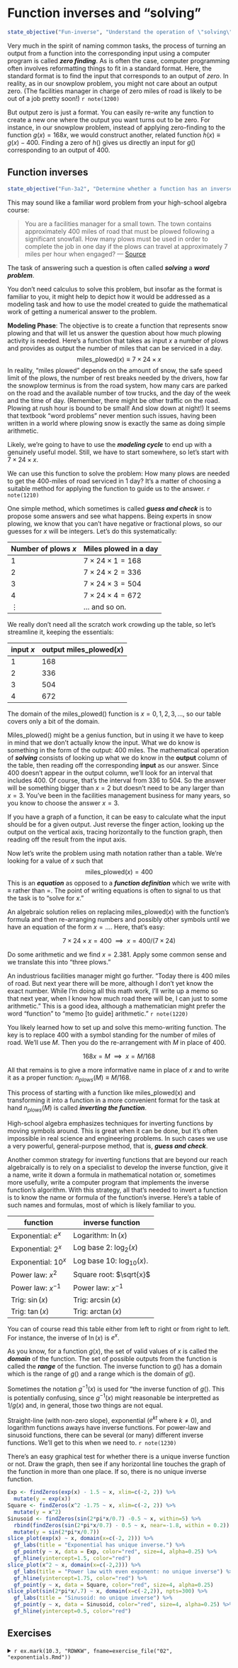 # Function inverses and "solving"

::: {.objectives}
```r
state_objective("Fun-inverse", "Understand the operation of \"solving\" a function and be able to translate this into \"zero-finding\".")
```
:::

Very much in the spirit of naming common tasks, the process of turning an output from a function into the corresponding input using a computer program is called ***zero finding***. As is often the case, computer programming often involves reformatting things to fit in a standard format. Here, the standard format is to find the input that corresponds to an output of *zero*. In reality, as in our snowplow problem, you might not care about an output zero. (The facilities manager in charge of zero miles of road is likely to be out of a job pretty soon!)  `r note(1200)`

But output zero is just a format. You can easily re-write any function to create a new one where the output you want turns out to be zero. For instance, in our snowplow problem, instead of applying zero-finding to the function $g(x) = 168 x$, we would construct another, related function $h(x) \equiv g(x) - 400$. Finding a zero of $h()$ gives us directly an input for $g()$ corresponding to an output of 400.

## Function inverses

::: {.objectives}
```r
state_objective("Fun-3a2", "Determine whether a function has an inverse.  Know that exponential and logarithmic functions are inverses and that the inverse of a power-law function is another power-law function.")
```
:::



This may sound like a familiar word problem from your high-school algebra course:

> You are a facilities manager for a small town. The town contains
approximately 400 miles of road that must be plowed following a significant snowfall. How many plows must be used in order to complete the job in one day if the plows can travel at approximately 7 miles per hour when engaged? --- [Source](https://www.ams.org/notices/201005/rtx100500608p.pdf)

The task of answering such a question is often called ***solving*** a ***word problem***. 

You don't need calculus to solve this problem, but insofar as the format is familiar to you, it might help to depict how it would be addressed as a modeling task and how to use the model created to guide the mathematical work of getting a numerical answer to the problem.

**Modeling Phase**: The objective is to create a function that represents snow plowing and that will let us answer the question about how much plowing activity is needed. Here's a function that takes as input $x$ a number of plows and provides as output the number of miles that can be serviced in a day.
$$\mbox{miles_plowed}(x) \equiv 7 \times 24 \times x$$
In reality, "miles plowed" depends on the amount of snow, the safe speed limit of the plows, the number of rest breaks needed by the drivers, how far the snowplow terminus is from the road system, how many cars are parked on the road and the available number of tow trucks, and the day of the week and the time of day. (Remember, there might be other traffic on the road. Plowing at rush hour is bound to be small! And slow down at night!) It seems that textbook "word problems" never mention such issues, having been written in a world where plowing snow is exactly the same as doing simple arithmetic.

Likely, we're going to have to use the ***modeling cycle*** to end up with a genuinely useful model. Still, we have to start somewhere, so let's start with $7 \times 24 \times x$.


We can use this function to solve the problem: How many plows are needed to get the 400-miles of road serviced in 1 day? It's a matter of choosing a suitable method for applying the function to guide us to the answer.  `r note(1210)`

One simple method, which sometimes is called ***guess and check*** is to propose some answers and see what happens. Being experts in snow plowing, we know that you can't have negative or fractional plows, so our guesses for $x$ will be integers. Let's do this systematically:

Number of plows $x$ | Miles plowed in a day
--------------------|----------------------
1 | $7 \times 24 \times 1 = 168$
2 | $7 \times 24 \times 2 = 336$
3 | $7 \times 24 \times 3 = 504$
4 | $7 \times 24 \times 4 = 672$
$\vdots$ | ... and so on.

We really don't need all the scratch work crowding up the table, so let's streamline it, keeping the essentials:

input $x$ | output $\mbox{miles_plowed}(x)$
----------|----------
1 | 168
2 | 336
3 | 504
4 | 672

The domain of the miles_plowed() function is $x = 0, 1, 2, 3, \ldots$, so our table covers only a bit of the domain.

Miles_plowed() might be a genius function, but in using it we have to keep in mind that we don't actually know the input. What we do know is something in the form of the output: 400 miles. The mathematical operation of ***solving*** consists of looking up what we do know in the **output** column of the table, then reading off the corresponding **input** as our answer. Since 400 doesn't appear in the output column, we'll look for an interval that includes 400. Of course, that's the interval from 336 to 504. So the answer will be something bigger than $x=2$ but doesn't need to be any larger than $x=3$. You've been in the facilities management business for many years, so you know to choose the answer $x=3$.

If you have a graph of a function, it can be easy to calculate what the input should be for a given output. Just reverse the finger action, looking up the output on the vertical axis, tracing horizontally to the function graph, then reading off the result from the input axis. 

Now let's write the problem using math notation rather than a table. We're looking for a value of $x$ such that $$\mbox{miles_plowed}(x) = 400$$ This is an ***equation*** as opposed to a ***function definition*** which we write with $\equiv$ rather than $=$. The point of writing equations is often to signal to us that the task is to "solve for $x$." 

An algebraic solution relies on replacing miles_plowed($x$) with the function's formula and then re-arranging numbers and possibly other symbols until we have an equation of the form $x = \ldots$. Here, that's easy:

$$7 \times 24 \times x = 400\ \ \implies\ \ x = 400/(7\times 24)$$ 

Do some arithmetic and we find $x = 2.381$. Apply some common sense and we translate this into "three plows."

An industrious facilities manager might go further. "Today there is 400 miles of road. But next year there will be more, although I don't yet know the exact number. While I'm doing all this math work, I'll write up a memo so that next year, when I know how much road there will be, I can just to some arithmetic." This is a good idea, although a mathematician might prefer the word "function" to "memo [to guide] arithmetic."  `r note(1220)`

You likely learned how to set up and solve this memo-writing function. The key is to replace 400 with a symbol standing for the number of miles of road. We'll use $M$. Then you do the re-arrangement with $M$ in place of 400.

$$168 x = M\ \ \implies\ \ x = M/168$$ 

All that remains is to give a more informative name in place of $x$ and to write it as a proper function: $n_{plows}(M) \equiv M/168$.

This process of starting with a function like $\mbox{miles_plowed(x)}$ and transforming it into a function in a more convenient format for the task at hand $n_{plows}(M)$ is called ***inverting the function***.

High-school algebra emphasizes techniques for inverting functions by moving symbols around. This is great when it can be done, but it's often impossible in real science and engineering problems. In such cases we use a very powerful, general-purpose method, that is, ***guess and check***.

Another common strategy for inverting functions that are beyond our reach algebraically is to rely on a specialist to develop the inverse function, give it a name, write it down a formula in mathematical notation or, sometimes more usefully, write a computer program that implements the inverse function's algorithm. With this strategy, all that's needed to invert a function is to know the name or formula of the function's inverse. Here's a table of such names and formulas, most of which is likely familiar to you. 

function | inverse function
---------|------------------
Exponential: $e^x$ | Logarithm: $\ln(x)$
Exponential: $2^x$ | Log base 2: $\log_2(x)$
Exponential: $10^x$ | Log base 10: $\log_{10}(x)$.
Power law: $x^2$  | Square root: $\sqrt{x}$
Power law: $x^{-1}$ | Power law: $x^{-1}$
Trig: $\sin(x)$  | Trig: $\arcsin(x)$
Trig: $\tan(x)$  | Trig: $\arctan(x)$

You can of course read this table either from left to right or from right to left. For instance, the inverse of $\ln(x)$ is $e^x$.

As you know, for a function $g(x)$, the set of valid values of $x$ is called the ***domain*** of the function. The set of possible outputs from the function is called the ***range*** of the function. The inverse function to $g()$ has a domain which is the range of $g()$ and a range which is the domain of $g()$.

Sometimes the notation $g^{-1}(x)$ is used for "the inverse function of $g()$. This is potentially confusing, since $g^{-1}(x)$ might reasonable be interpretted as $1/g(x)$ and, in general, those two things are not equal. 

Straight-line (with non-zero slope), exponential ($e^{kt}$ where $k\neq 0$), and logarithm functions aways have inverse functions. For power-law and sinusoid functions, there can be several (or many) different inverse functions. We'll get to this when we need to.  `r note(1230)`

There's an easy graphical test for whether there is a unique inverse function or not. Draw the graph, then see if any horizontal line touches the graph of the function in more than one place. If so, there is no unique inverse function.

```r
Exp <- findZeros(exp(x) - 1.5 ~ x, xlim=c(-2, 2)) %>%
  mutate(y = exp(x))
Square <- findZeros(x^2 -1.75 ~ x, xlim=c(-2, 2)) %>%
  mutate(y = x^2)
Sinusoid <- findZeros(sin(2*pi*x/0.7) -0.5 ~ x, within=5) %>%
  rbind(findZeros(sin(2*pi*x/0.7) - 0.5 ~ x, near=-1.8, within = 0.2)) %>%
  mutate(y = sin(2*pi*x/0.7))
slice_plot(exp(x) ~ x, domain(x=c(-2, 2))) %>%
  gf_labs(title = "Exponential has unique inverse.") %>%
  gf_point(y ~ x, data = Exp, color="red", size=4, alpha=0.25) %>%
  gf_hline(yintercept=1.5, color="red")
slice_plot(x^2 ~ x, domain(x=c(-2,2))) %>%
  gf_labs(title = "Power law with even exponent: no unique inverse") %>%
  gf_hline(yintercept=1.75, color="red") %>%
  gf_point(y ~ x, data = Square, color="red", size=4, alpha=0.25)
slice_plot(sin(2*pi*x/.7) ~ x, domain(x=c(-2,2)), npts=300) %>%
  gf_labs(title = "Sinusoid: no unique inverse") %>%
  gf_point(y ~ x, data = Sinusoid, color="red", size=4, alpha=0.25) %>%
  gf_hline(yintercept=0.5, color="red")
```

## Exercises

<!-- the "What 3 words?" problem from Fall 2020
```exercise
```
`r knitr::knit_child(exercise_file("02", "invertible.Rmd"))`
-->


<details>
<summary>`r ex.mark(10.3, "RDWKW", fname=exercise_file("02", "exponentials.Rmd"))`</summary>
`r MC_counter$reset()`
`r knitr::knit_child(exercise_file("02", "exponentials.Rmd"))`
</details>
